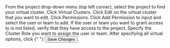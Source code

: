



<Flow id="vcluster-share-ui">
  <Step>
    From the project drop-down menu (top left corner), select the project to find your virtual cluster.
  </Step>
  <Step>
    Click <NavStep>Virtual Clusters</NavStep>.
  </Step>
  <Step>
    Click <Label>Edit</Label> on the virtual cluster that you want to edit.
  </Step>
  <Step>
    Click <NavStep>Permissions</NavStep>.
    </Step>
  <Step>
    Click <Label>Add Permission </Label> to input and select the user or team to add. If the user or team you want to grant access to is not listed, verify that they have access to the project.
  </Step>
  <Step>
    Specify the <Label>Cluster Role</Label> you want to assign the user or team.
  </Step>
  <Step>
    After specifying all virtual options, click {" "}
    <Button>Save Changes</Button>.
  </Step>
</Flow>

